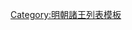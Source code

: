{{ming|title=明朝臨汝國諸王|ed=臨汝國|head=[[天顺 (明朝)|天順]]三年（[[1459年]]）七月戊子封。|
{{ming/title}}
{{ming/list|臨汝端懿王|[[朱子塼]]|朱有爝、庶十三子|[[1459年]]—[[1496年]]|天順三年七月戊子封。[[弘治]]九年薨。}}
{{ming/list|臨汝恭康王|[[朱同銜]]|朱子塼、庶二子<ref name="a">《[[明實錄]]》</ref>|[[1501年]]—[[1542年]]|弘治十四年襲封。[[嘉靖]]二十一年薨。}}
{{ming/list|臨汝靖惠王<ref name="a"/>|[[朱安洔]]|朱同銜、庶一子|[[1553年]]—[[1602年]]|嘉靖三十二年襲封。[[萬曆]]三十年薨<ref name="a"/>。}}
{{ming/list|臨汝王|[[朱睦𨼪]]|朱安洔、庶三子|[[1604年]]—？年|萬曆八年封[[长子 (封号)|長子]]。三十二年襲封。}}
{{ming/list|  |[[朱勤？]]|朱睦𨼪、子|  |}}
{{ming/list|臨汝王|[[朱朝𡑭]]|朱勤？、子|？年—[[1644年]]|不知何年襲封。國亡不知所終。}}
{{ming/note|參考文獻}}
{{ming/note|ref}}
}}<noinclude>
[[Category:明朝諸王列表模板]]
</noinclude>